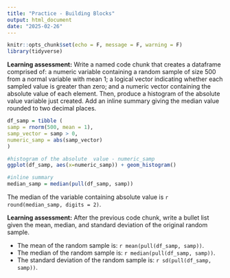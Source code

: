 ```yaml
---
title: "Practice - Building Blocks"
output: html_document
date: "2025-02-26"
---
```


```r
knitr::opts_chunk$set(echo = F, message = F, warning = F)
library(tidyverse)
```

**Learning assessment:** Write a named code chunk that creates a dataframe comprised of: a numeric variable containing a random sample of size 500 from a normal variable with mean 1; a logical vector indicating whether each sampled value is greater than zero; and a numeric vector containing the absolute value of each element. Then, produce a histogram of the absolute value variable just created. Add an inline summary giving the median value rounded to two decimal places. 

```r
df_samp = tibble (
samp = rnorm(500, mean = 1),
samp_vector = samp > 0,
numeric_samp = abs(samp_vector)
)

#histogram of the absolute  value - numeric_samp
ggplot(df_samp, aes(x=numeric_samp)) + geom_histogram()

#inline summary
median_samp = median(pull(df_samp, samp))
```

The median of the variable containing absolute value is `r round(median_samp, digits = 2)`.

**Learning assessment:** After the previous code chunk, write a bullet list given the mean, median, and standard deviation of the original random sample.

* The mean of the random sample is: `r mean(pull(df_samp, samp))`.
* The median of the random sample is: `r median(pull(df_samp, samp))`.
* The standard deviation of the random sample is: `r sd(pull(df_samp, samp))`.

